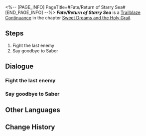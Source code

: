 <%-- [PAGE_INFO]
PageTitle=#Fate/Return of Starry Sea#
[END_PAGE_INFO] --%>
{{Stub|Dialogue.}}
{{Mission Infobox
|id            = 1040539
|title         = 
|image         = {{subst:void|<!--$UPLOAD:<<SpriteOutput/Chronicle/1040539_f.png>-<Mission Fate/Return of Starry Sea Stelle.png>-<Fate's Atlas Images>>-->}}{{subst:void|<!--$UPLOAD:<<SpriteOutput/Chronicle/1040539_m.png>-<Mission Fate/Return of Starry Sea Caelus.png>-<Fate's Atlas Images>>-->}}
<gallery>
Mission Fate/Return of Starry Sea Stelle.png|Stelle
Mission Fate/Return of Starry Sea Caelus.png|Caelus
</gallery>
|type          = Trailblaze Continuance
|event_name    = 
|chapter       = Sweet Dreams and the Holy Grail
|requirements  = [[Trailblaze Continuance]] ''[[Fate/Back to the Age of Silence]]'' completed
|summary       = If a different choice had been made, what kind of life would it have led to? Miss Note weaves illusions for you through her tears, and yet, someone must still step forward and become the self they long to be. Old Oti's scheme was unsurprisingly foiled, and as the stars once again shine in the sky, those who dreamed may one day remember, a hero once walked this land.
|characters    = Trailblazer
|startLocation = [[Penacony]] - [[Golden Hour]]
|world         = Penacony
|area          = Golden Hour
|prev          = Fate/Back to the Age of Silence
|next          = 
|rewards       = Trailblaze EXP*900; Stellar Jade*110; Traveler's Guide*4; Refined Aether*4; Credit*60,000
}}
'''''Fate/Return of Starry Sea''''' is a [[Trailblaze Continuance]] in the chapter [[Sweet Dreams and the Holy Grail]].

==Steps==
# Fight the last enemy
# Say goodbye to Saber

<!--
==Gameplay Notes==

--><!--
==Trial Character==

-->
==Dialogue==
{{Stub Dialogue}}
===Fight the last enemy{{subst:void|<!--104053906-->}}===
{{Mission Description|type=continuance|location=Golden Hour|So this was their big move with the all-powerful Holy Grail? Now you're really curious about what kind of wish that stumpy old man is trying to make.}}
{{Dialogue Start}}
:{{tx}}
{{Dialogue End}}

===Say goodbye to Saber{{subst:void|<!--104053902-->}}===
{{Mission Description|type=continuance|location=Golden Hour|update|Even the stillest fate must one day move. At the end of every hero's journey lies the same return and curtain fall.}}
{{Dialogue Start}}
:{{tx}}
{{Dialogue End}}

==Other Languages==
{{Other Languages
|en   = Fate/Return of Starry Sea
|zhs  = 命运/归还星之海洋
|zht  = 命運/歸還星之海洋
|ja   = Fate&nbsp;/&nbsp;星の海への帰還
|ko   = Fate/별바다로의 회귀
|es   = Fate/Regreso del mar de estrellas
|fr   = Fate/Retour de la mer d'étoiles
|ru   = Судьба: Возвращение звёздного моря
|th   = Fate/ หวนสู่ทะเลดวงดาว
|vi   = Fate/Trở Về Đại Dương Của Tinh Tú
|de   = Fate/Rückkehr zum Sternenmeer
|id   = Fate/Kembali ke Lautan Bintang
|pt   = Fate/O Retorno do Mar Estrelado
}}

==Change History==
{{Change History|3.4}}
